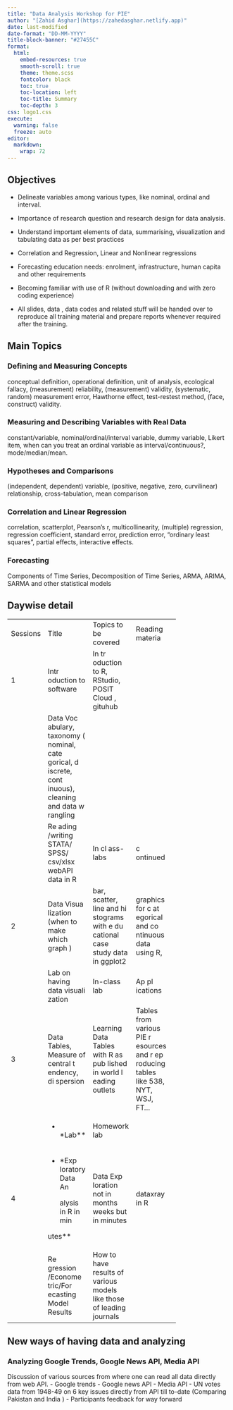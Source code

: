 ```yaml
---
title: "Data Analysis Workshop for PIE"
author: "[Zahid Asghar](https://zahedasghar.netlify.app)"
date: last-modified
date-format: "DD-MM-YYYY"
title-block-banner: "#27455C"
format: 
  html:
    embed-resources: true
    smooth-scroll: true
    theme: theme.scss
    fontcolor: black
    toc: true
    toc-location: left
    toc-title: Summary
    toc-depth: 3
css: logo1.css
execute: 
  warning: false
  freeze: auto
editor: 
  markdown: 
    wrap: 72
---
```


## Objectives

-   Delineate variables among various types, like nominal, ordinal and
    interval.

-   Importance of research question and research design for data
    analysis.

-   Understand important elements of data, summarising, visualization
    and tabulating data as per best practices

-   Correlation and Regression, Linear and Nonlinear regressions

-   Forecasting education needs: enrolment, infrastructure, human capita
    and other requirements

-   Becoming familiar with use of R (without downloading and with zero
    coding experience)

-   All slides, data , data codes and related stuff will be handed over
    to reproduce all training material and prepare reports whenever
    required after the training.

## Main Topics

### Defining and Measuring Concepts

conceptual definition, operational definition, unit of analysis,
ecological fallacy, (measurement) reliability, (measurement) validity,
(systematic, random) measurement error, Hawthorne effect, test-restest
method, (face, construct) validity.

### Measuring and Describing Variables with Real Data

constant/variable, nominal/ordinal/interval variable, dummy variable,
Likert item, when can you treat an ordinal variable as
interval/continuous?, mode/median/mean.

### Hypotheses and Comparisons

(independent, dependent) variable, (positive, negative, zero,
curvilinear) relationship, cross-tabulation, mean comparison

### Correlation and Linear Regression

correlation, scatterplot, Pearson's r, multicollinearity, (multiple)
regression, regression coefficient, standard error, prediction error,
"ordinary least squares", partial effects, interactive effects.

### Forecasting

Components of Time Series, Decomposition of Time Series, ARMA, ARIMA,
SARMA and other statistical models

## Daywise detail

+----------+----------+----------+----------+----------+
| Sessions | Title    | Topics   | Reading  |          |
|          |          | to be    | materia  |          |
|          |          | covered  |          |          |
+----------+----------+----------+----------+----------+
| 1        | Intr     | In       |          |          |
|          | oduction | tr       |          |          |
|          | to       | oduction |          |          |
|          | software | to R,    |          |          |
|          |          | RStudio, |          |          |
|          |          | POSIT    |          |          |
|          |          | Cloud ,  |          |          |
|          |          | gituhub  |          |          |
+----------+----------+----------+----------+----------+
|          | Data     |          |          |          |
|          | Voc      |          |          |          |
|          | abulary, |          |          |          |
|          | taxonomy |          |          |          |
|          | (        |          |          |          |
|          | nominal, |          |          |          |
|          | cate     |          |          |          |
|          | gorical, |          |          |          |
|          | d        |          |          |          |
|          | iscrete, |          |          |          |
|          | cont     |          |          |          |
|          | inuous), |          |          |          |
|          | cleaning |          |          |          |
|          | and data |          |          |          |
|          | w        |          |          |          |
|          | rangling |          |          |          |
+----------+----------+----------+----------+----------+
|          | Re       | In       | c        |          |
|          | ading    | cl       | ontinued |          |
|          | /writing | ass-labs |          |          |
|          | STATA/   |          |          |          |
|          | SPSS/    |          |          |          |
|          | csv/xlsx |          |          |          |
|          | webAPI   |          |          |          |
|          | data in  |          |          |          |
|          | R        |          |          |          |
+----------+----------+----------+----------+----------+
| 2        | Data     | bar,     | graphics |          |
|          | Visua    | scatter, | for c    |          |
|          | lization | line and | at       |          |
|          | (when to | hi       | egorical |          |
|          | make     | stograms | and      |          |
|          | which    | with e   | co       |          |
|          | graph )  | du       | ntinuous |          |
|          |          | cational | data     |          |
|          |          | case     | using R, |          |
|          |          | study    |          |          |
|          |          | data in  |          |          |
|          |          | ggplot2  |          |          |
+----------+----------+----------+----------+----------+
|          | Lab on   | In-class | Ap       |          |
|          | having   | lab      | pl       |          |
|          | data     |          | ications |          |
|          | visuali  |          |          |          |
|          | zation   |          |          |          |
+----------+----------+----------+----------+----------+
| 3        | Data     | Learning | Tables   |          |
|          | Tables,  | Data     | from     |          |
|          | Measure  | Tables   | various  |          |
|          | of       | with R   | PIE      |          |
|          | central  | as pub   | r        |          |
|          | t        | lished   | esources |          |
|          | endency, | in world | and r    |          |
|          | di       | l eading | ep       |          |
|          | spersion | outlets  | roducing |          |
|          |          |          | tables   |          |
|          |          |          | like     |          |
|          |          |          | 538,     |          |
|          |          |          | NYT,     |          |
|          |          |          | WSJ,     |          |
|          |          |          | FT...    |          |
+----------+----------+----------+----------+----------+
|          | -   \    | Homework |          |          |
|          | *Lab\*\* | lab      |          |          |
+----------+----------+----------+----------+----------+
| 4        | -        | Data     | dataxray |          |
|          |    \*Exp | Exp      | in R     |          |
|          | loratory | loration |          |          |
|          |     Data | not in   |          |          |
|          |     An   | months   |          |          |
|          |          | weeks    |          |          |
|          |   alysis | but in   |          |          |
|          |     in R | minutes  |          |          |
|          |     in   |          |          |          |
|          |     min  |          |          |          |
|          |          |          |          |          |
|          | utes\*\* |          |          |          |
+----------+----------+----------+----------+----------+
|          | Re       | How to   |          |          |
|          | gression | have     |          |          |
|          | /Econome | results  |          |          |
|          | tric/For | of       |          |          |
|          | ecasting | various  |          |          |
|          | Model    | models   |          |          |
|          | Results  | like     |          |          |
|          |          | those of |          |          |
|          |          | leading  |          |          |
|          |          | journals |          |          |
+----------+----------+----------+----------+----------+

## New ways of having data and analyzing

### Analyzing Google Trends, Google News API, Media API

Discussion of various sources from where one can read all data directly
from web API. - Google trends - Google news API - Media API - UN votes
data from 1948-49 on 6 key issues directly from API till to-date
(Comparing Pakistan and India ) - Participants feedback for way forward
